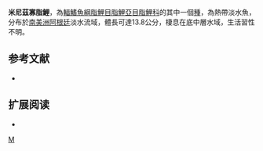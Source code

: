 {{Speciesbox 
| taxon = Oligosarcus menezesi
| status = NE
| status_system = IUCN3.1
| authority =  [[Miquelarena|Miquelarena]] & [[Protogino|Protogino]], 1996
| synonyms = 
}}
'''米尼茲寡脂鯉'''，為[[輻鰭魚綱|輻鰭魚綱]][[脂鯉目|脂鯉目]][[脂鯉亞目|脂鯉亞目]][[脂鯉科|脂鯉科]]的其中一個[[種|種]]，為熱帶淡水魚，分布於[[南美洲|南美洲]][[阿根廷|阿根廷]]淡水流域，體長可達13.8公分，棲息在底中層水域，生活習性不明。

==参考文献==
{{refbegin}}
*{{FishBase_species|genus=Oligosarcus|species=menezesi|year=2013|month=12}}
{{refend}}

== 扩展阅读 ==
{{refbegin}}
*{{wikispecies-inline|Oligosarcus menezesi|米尼茲寡脂鯉}}
{{refend}}
{{Taxonbar|from=Q5660618}}

[[Category:寡脂鯉屬|M]]


{{魚類小作品}}